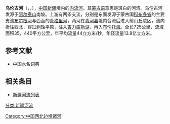 '''乌伦古河'''（{{lang-en|Ulungur River}}，{{lang-kk|Бұлғын өзені}}，{{lang-mn|Булган гол}}），[[中国|中国]][[新疆|新疆]]境内的[[内流河|内流河]]。其[[蒙古语|蒙古语]]意思是斑白的河湾。乌伦古河发源于[[阿尔泰山|阿尔泰山]]南坡。上游有两条支流，分别是东面发源于蒙古国[[科布多省|科布多省]]的主要支流[[布尔根河|布尔根河]]与西面的[[小青格里河|青格里河]]，两河在[[青河县|青河县]]境内合流后进入前山丘陵区，流向折往西北，穿过剥蚀平原，注入[[吉力湖|吉力库勒湖]]，再入[[布伦托海|布伦托海]]。全长725公里，流域面积35，440平方公里，年平均流量44立方米/秒，年径流量13.8亿立方米。

==参考文献==
*中国水名词典

==相关条目==
*[[新疆河流列表|新疆河流列表]]

{{中國西北邊境諸河}}
{{中国西部诸河}}
{{中國河流}}

[[分类:新疆河流|分类:新疆河流]]
[[Category:中国西北边境诸河|Category:中国西北边境诸河]]